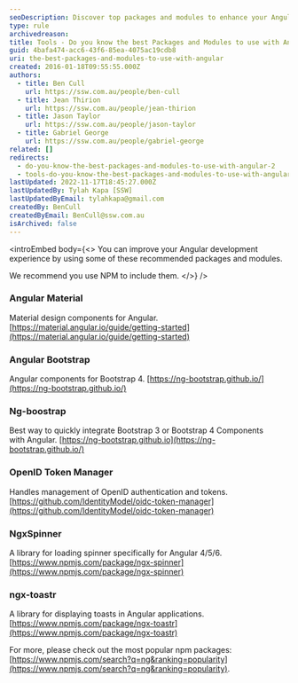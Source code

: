 ```yaml
---
seoDescription: Discover top packages and modules to enhance your Angular development experience, including Material, Bootstrap, OpenID Token Manager, NgxSpinner, and more.
type: rule
archivedreason:
title: Tools - Do you know the best Packages and Modules to use with Angular?
guid: 4bafa474-acc6-43f6-85ea-4075ac19cdb8
uri: the-best-packages-and-modules-to-use-with-angular
created: 2016-01-18T09:55:55.000Z
authors:
  - title: Ben Cull
    url: https://ssw.com.au/people/ben-cull
  - title: Jean Thirion
    url: https://ssw.com.au/people/jean-thirion
  - title: Jason Taylor
    url: https://ssw.com.au/people/jason-taylor
  - title: Gabriel George
    url: https://ssw.com.au/people/gabriel-george
related: []
redirects:
  - do-you-know-the-best-packages-and-modules-to-use-with-angular-2
  - tools-do-you-know-the-best-packages-and-modules-to-use-with-angular
lastUpdated: 2022-11-17T18:45:27.000Z
lastUpdatedBy: Tylah Kapa [SSW]
lastUpdatedByEmail: tylahkapa@gmail.com
createdBy: BenCull
createdByEmail: BenCull@ssw.com.au
isArchived: false
---
```


<introEmbed
  body={<>
You can improve your Angular development experience by using some of these recommended packages and modules.

We recommend you use NPM to include them.
  </>}
/>
### Angular Material

Material design components for Angular. [https://material.angular.io/guide/getting-started](https://material.angular.io/guide/getting-started)

### Angular Bootstrap

Angular components for Bootstrap 4.
[https://ng-bootstrap.github.io/](https://ng-bootstrap.github.io/)

### Ng-boostrap

Best way to quickly integrate Bootstrap 3 or Bootstrap 4 Components with Angular.
[https://ng-bootstrap.github.io](https://ng-bootstrap.github.io/)

### OpenID Token Manager

Handles management of OpenID authentication and tokens.
[https://github.com/IdentityModel/oidc-token-manager](https://github.com/IdentityModel/oidc-token-manager)

### NgxSpinner

A library for loading spinner specifically for Angular 4/5/6.
[https://www.npmjs.com/package/ngx-spinner](https://www.npmjs.com/package/ngx-spinner)

### ngx-toastr

A library for displaying toasts in Angular applications.
[https://www.npmjs.com/package/ngx-toastr](https://www.npmjs.com/package/ngx-toastr)

For more, please check out the most popular npm packages: [https://www.npmjs.com/search?q=ng&ranking=popularity](https://www.npmjs.com/search?q=ng&ranking=popularity).

